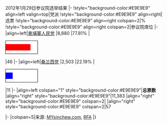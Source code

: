 {{electiontable|2012年柬埔寨参议院选举}}2012年1月29日参议院选举结果
|-
!style="background-color:#E9E9E9" align=left valign=top|党派
!style="background-color:#E9E9E9" align=right|选票
!style="background-color:#E9E9E9" align=right colspan=2|%
!style="background-color:#E9E9E9" align=right colspan=2|参议院席位
|-
|align=left|[[柬埔寨人民党]]
|8,880
|77.81%
|<div style="width: 100px; background: white; border: 1px solid black; margin-top: 0px;"><div style="width: 77.81%; background: red; font-size: 10px; line-height: 20px;">&nbsp; <font color=white></font></div></div>
|46
|-
|align=left|[[桑兰西党]]
|2,503
|22.19%
|<div style="width: 100px; background: white; border: 1px solid black; margin-top: 0px;"><div style="width: 22.19%; background: blue; font-size: 10px; line-height: 20px;">&nbsp; <font color=white></font></div></div>
|11
|-
|align=left colspan="1" style="background-color:#E9E9E9"|'''总票数'''
|align="right" style="background-color:#E9E9E9"|11,383
|align="right" style="background-color:#E9E9E9" colspan=2|
|align="right" style="background-color:#E9E9E9" colspan=2|57

|-
|colspan=5|来源: [http://www.mysinchew.com/node/69534 MYsinchew.com], [http://www.rfa.org/english/news/cambodia/election-01312012143901.html RFA]
|}<noinclude>